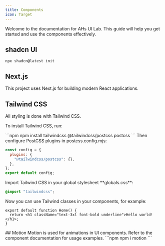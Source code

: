 ```yaml
---
title: Components
icon: Target
---
```


Welcome to the documentation for AHs UI Lab. This guide will help you get started and use the components effectively.

## shadcn UI
```npm
npx shadcn@latest init
```

## Next.js

This project uses Next.js for building modern React applications.

## Tailwind CSS

All styling is done with Tailwind CSS.

To install Tailwind CSS, run:

<Steps>
<Step>
```npm
npm install tailwindcss @tailwindcss/postcss postcss
```

</Step>
<Step>
Then configure PostCSS plugins in postcss.config.mjs:

```js
const config = {
  plugins: {
    "@tailwindcss/postcss": {},
  },
};
export default config;
```
</Step>
<Step>
Import Tailwind CSS in your global stylesheet **globals.css**:

```css
@import "tailwindcss";
```
</Step>
<Step>
Now you can use Tailwind classes in your components, for example:

```tsx
export default function Home() {
  return <h1 className="text-3xl font-bold underline">Hello world!</h1>;
}
```
</Step>
</Steps>
## Motion
Motion is used for animations in UI components. Refer to the component documentation for usage examples.
```npm
npm i motion
```
